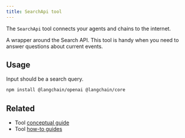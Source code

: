 ```yaml
---
title: SearchApi tool
---
```


The `SearchApi` tool connects your agents and chains to the internet.

A wrapper around the Search API. This tool is handy when you need to answer questions about current events.

## Usage

Input should be a search query.



<IntegrationInstallTooltip/>

```bash npm
npm install @langchain/openai @langchain/core
```

<SearchapiGoogleNews />

## Related

- Tool [conceptual guide](/oss/concepts/tools)
- Tool [how-to guides](/oss/how-to/#tools)
